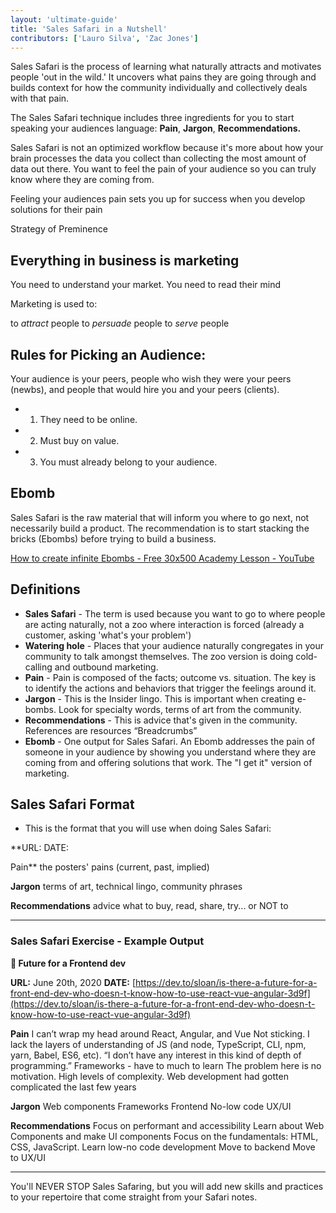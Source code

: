 ```yaml
---
layout: 'ultimate-guide'
title: 'Sales Safari in a Nutshell'
contributors: ['Lauro Silva', 'Zac Jones']
---
```


Sales Safari is the process of learning what naturally attracts and motivates people 'out in the wild.' It uncovers what pains they are going through and builds context for how the community individually and collectively deals with that pain.

The Sales Safari technique includes three ingredients for you to start speaking your audiences language: **Pain**, **Jargon**, **Recommendations.**

Sales Safari is not an optimized workflow because it's more about how your brain processes the data you collect than collecting the most amount of data out there. You want to feel the pain of your audience so you can truly know where they are coming from.

Feeling your audiences pain sets you up for success when you develop solutions for their pain

<ResourceLink url="#">


Strategy of Preminence

</ResourceLink>


## Everything in business is marketing

You need to understand your market. You need to read their mind

Marketing is used to:

to _attract_ people
to _persuade_ people
to _serve_ people

## **Rules for Picking an Audience:**

Your audience is your peers, people who wish they were your peers (newbs), and people that would hire you and your peers (clients).

- 1. They need to be online.
- 2. Must buy on value.
- 3. You must already belong to your audience.

## Ebomb

Sales Safari is the raw material that will inform you where to go next, not necessarily build a product. The recommendation is to start stacking the bricks (Ebombs) before trying to build a business.

[How to create infinite Ebombs - Free 30x500 Academy Lesson - YouTube](https://www.youtube.com/watch?v=-Vxpbds6k_c&feature=emb_title&ab_channel=AmyHoy%26AlexHillman)

## Definitions

- **Sales Safari** - The term is used because you want to go to where people are acting naturally, not a zoo where interaction is forced (already a customer, asking 'what's your problem')
- **Watering hole** - Places that your audience naturally congregates in your community to talk amongst themselves. The zoo version is doing cold-calling and outbound marketing.
- **Pain** - Pain is composed of the facts; outcome vs. situation. The key is to identify the actions and behaviors that trigger the feelings around it.
- **Jargon** - This is the Insider lingo. This is important when creating e-bombs. Look for specialty words, terms of art from the community.
- **Recommendations** - This is advice that's given in the community. References are resources “Breadcrumbs”
- **Ebomb** - One output for Sales Safari. An Ebomb addresses the pain of someone in your audience by showing you understand where they are coming from and offering solutions that work. The "I get it" version of marketing.

## Sales Safari Format

- This is the format that you will use when doing Sales Safari:

\*\*URL:
DATE:

Pain\*\*
the posters' pains (current, past, implied)

**Jargon**
terms of art, technical lingo, community phrases

**Recommendations**
advice what to buy, read, share, try... or NOT to

---

### Sales Safari Exercise - Example Output

**👟 Future for a Frontend dev**

**URL:** June 20th, 2020
**DATE:** [https://dev.to/sloan/is-there-a-future-for-a-front-end-dev-who-doesn-t-know-how-to-use-react-vue-angular-3d9f](https://dev.to/sloan/is-there-a-future-for-a-front-end-dev-who-doesn-t-know-how-to-use-react-vue-angular-3d9f)

**Pain**
I can’t wrap my head around React, Angular, and Vue
Not sticking.
I lack the layers of understanding of JS (and node, TypeScript, CLI, npm, yarn, Babel, ES6, etc).
“I don’t have any interest in this kind of depth of programming.”
Frameworks - have to much to learn
The problem here is no motivation.
High levels of complexity.
Web development had gotten complicated the last few years

**Jargon**
Web components
Frameworks
Frontend
No-low code
UX/UI

**Recommendations**
Focus on performant and accessibility
Learn about Web Components and make UI components
Focus on the fundamentals: HTML, CSS, JavaScript.
Learn low-no code development
Move to backend
Move to UX/UI

---

You'll NEVER STOP Sales Safaring, but you will add new skills and practices to your repertoire that come straight from your Safari notes.
